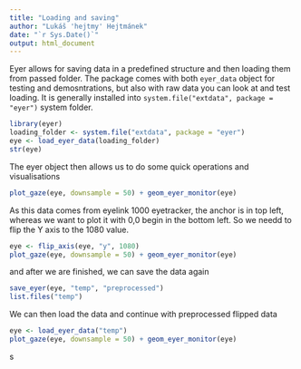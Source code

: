 ```yaml
---
title: "Loading and saving"
author: "Lukáš 'hejtmy' Hejtmánek"
date: "`r Sys.Date()`"
output: html_document
---
```


Eyer allows for saving data in a predefined structure and then loading them from passed folder. The package comes with both `eyer_data` object for testing and demosntrations, but also with raw data you can look at and test loading. It is generally installed into `system.file("extdata", package = "eyer")` system folder.

```r
library(eyer)
loading_folder <- system.file("extdata", package = "eyer")
eye <- load_eyer_data(loading_folder)
str(eye)
```

The eyer object then allows us to do some quick operations and visualisations
```r
plot_gaze(eye, downsample = 50) + geom_eyer_monitor(eye)
```

As this data comes from eyelink 1000 eyetracker, the anchor is in top left, whereas we want to plot it with 0,0 begin in the bottom left. So we needd to flip the Y axis to the 1080 value.

```r
eye <- flip_axis(eye, "y", 1080)
plot_gaze(eye, downsample = 50) + geom_eyer_monitor(eye)
```

and after we are finished, we can save the data again 

```r
save_eyer(eye, "temp", "preprocessed")
list.files("temp")
```

We can then load the data and continue with preprocessed flipped data
```r
eye <- load_eyer_data("temp")
plot_gaze(eye, downsample = 50) + geom_eyer_monitor(eye)
```
s
